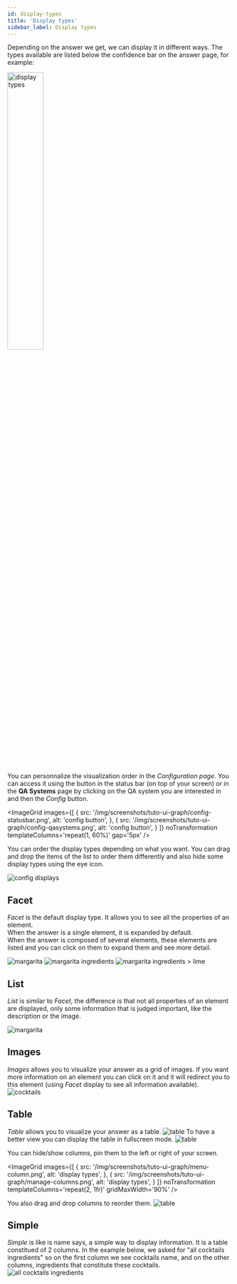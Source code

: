 ```yaml
---
id: display-types
title: 'Display types'
sidebar_label: Display types
---
```




Depending on the answer we get, we can display it in different ways. The types available are listed below the confidence bar on the answer page, for example:

<Image src='/img/screenshots/tuto-ui-graph/display-types.png' alt='display types' width='40%' centered />

You can personnalize the visualization order in the *Configuration page*. You can access it using the button in the status bar (on top of your screen) or in the **QA Systems** page by clicking on the QA system you are interested in and then the *Config* button.

<ImageGrid
    images={[
        {
            src: '/img/screenshots/tuto-ui-graph/config-statusbar.png',
            alt: 'config button',
        }, {
            src: '/img/screenshots/tuto-ui-graph/config-qasystems.png',
            alt: 'config button',
        }
    ]}
    noTransformation
    templateColumns='repeat(1, 60%)'
    gap='5px'
/>

You can order the display types depending on what you want. You can drag and drop the items of the list to order them differently and also hide some display types using the eye icon.

<Image src='/img/screenshots/tuto-ui-graph/config-displays.png' alt='config displays' />


## Facet
*Facet* is the default display type. It allows you to see all the properties of an element.<br/>
When the answer is a single element, it is expanded by default.<br/>
When the answer is composed of several elements, these elements are listed and you can click on them to expand them and see more detail.

<Tabs>
  <TabItem value="f1" label="One element" default>
    <Image src='/img/screenshots/tuto-ui-graph/margarita-facet.png' alt='margarita'/>
  </TabItem>

  <TabItem value='f2' label='List of elements'>
    <Image src='/img/screenshots/tuto-ui-graph/margarita-ingredients-facet.png' alt='margarita ingredients'/>
  </TabItem>

  <TabItem value='f3' label='List of elements > expand element'>
    <Image src='/img/screenshots/tuto-ui-graph/margarita-ingredients-expanded.png' alt='margarita ingredients > lime'/>
  </TabItem>
</Tabs>

## List
*List* is similar to *Facet*, the difference is that not all properties of an element are displayed, only some information that is judged important, like the description or the image.

<Image src='/img/screenshots/tuto-ui-graph/margarita-after-mappings.png' alt='margarita'/>


## Images
*Images* allows you to visualize your answer as a grid of images. If you want more information on an element you can click on it and it will redirect you to this element (using *Facet* display to see all information available).
<Image src='/img/screenshots/tuto-ui-graph/image-cocktails.png' alt='cocktails'/>

## Table
*Table* allows you to visualize your answer as a table.
<Image src='/img/screenshots/tuto-ui-graph/table-display.png' alt='table'/>
To have a better view you can display the table in fullscreen mode.
<Image src='/img/screenshots/tuto-ui-graph/table-fullscreen.png' alt='table'/>

You can hide/show columns, pin them to the left or right of your screen.


<ImageGrid
    images={[
        {
            src: '/img/screenshots/tuto-ui-graph/menu-column.png',
            alt: 'display types',
        }, {
            src: '/img/screenshots/tuto-ui-graph/manage-columns.png',
            alt: 'display types',
        }
    ]}
    noTransformation
    templateColumns='repeat(2, 1fr)'
    gridMaxWidth='90%'
/>

You also drag and drop columns to reorder them.
<Image src='/img/screenshots/tuto-ui-graph/table-reorder-columns.png' alt='table'/>


## Simple
*Simple* is like is name says, a simple way to display information. It is a table constitued of 2 columns. In the example below, we asked for "all cocktails ingredients" so on the first column we see cocktails name, and on the other columns, ingredients that constitute these cocktails.
<Image src='/img/screenshots/tuto-ui-graph/simple-display.png' alt='all cocktails ingredients'/>
